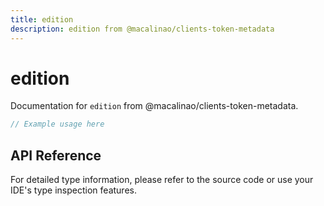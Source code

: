 ```yaml
---
title: edition
description: edition from @macalinao/clients-token-metadata
---
```


# edition

Documentation for `edition` from @macalinao/clients-token-metadata.

```typescript
// Example usage here
```

## API Reference

For detailed type information, please refer to the source code or use your IDE's type inspection features.
